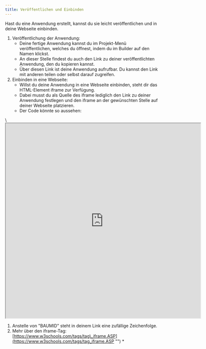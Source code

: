 ```yaml
---
title: Veröffentlichen und Einbinden
---
```


Hast du eine Anwendung erstellt, kannst du sie leicht veröffentlichen und in deine Webseite einbinden.

1. Veröffentlichung der Anwendung:
   * Deine fertige Anwendung kannst du im Projekt-Menü veröffentlichen, welches du öffnest, indem du im Builder auf den Namen klickst.
   * An dieser Stelle findest du auch den Link zu deiner veröffentlichten Anwendung, den du kopieren kannst.
   * Über diesen Link ist deine Anwendung aufrufbar. Du kannst den Link mit anderen teilen oder selbst darauf zugreifen.
2. Einbinden in eine Webseite:
   * Willst du deine Anwendung in eine Webseite einbinden, steht dir das HTML-Element iframe zur Verfügung.
   * Dabei musst du als Quelle des iframe lediglich den Link zu deiner Anwendung festlegen und den iframe an der gewünschten Stelle auf deiner Webseite platzieren.
   * Der Code könnte so aussehen:

<CodeBlock language="HTML" title="iframe Beispiel">
  \<iframe src="https://mioto.app/public/BAUMID" width="640" height="640" style="border\:none;">\</iframe>
</CodeBlock>

1. Anstelle von "BAUMID" steht in deinem Link eine zufällige Zeichenfolge.
2. Mehr über den iframe-Tag: [https://www.w3schools.com/tags/tag\_iframe.ASP](https://www.w3schools.com/tags/tag_iframe.ASP "")
   \*
